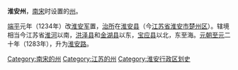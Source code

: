 '''淮安州'''，[[南宋|南宋]]时设置的[[州|州]]。

[[端平|端平]]元年（1234年）改[[淮安军_(绍定)|淮安军]]置，[[治所|治所]]在[[淮安县|淮安县]]（今[[江苏省|江苏省]][[淮安市|淮安市]][[楚州区|楚州区]]）。辖境相当今江苏省[[淮河|淮河]]以南，[[洪泽县|洪泽县]]和[[金湖县|金湖县]]以东，[[宝应县|宝应县]]以北，东至海。[[元朝|元朝]][[至元_(忽必烈)|至元]]二十年（1283年），升为[[淮安路|淮安路]]。 

{{南宋行政区划小作品}}
{{DEFAULTSORT:H}}
[[Category:南宋的州|Category:南宋的州]]
[[Category:江苏的州|Category:江苏的州]]
[[Category:淮安行政区划史|Category:淮安行政区划史]]